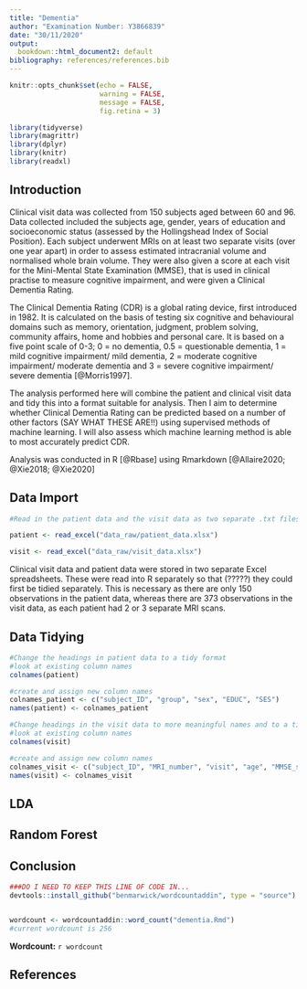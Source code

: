 ```yaml
---
title: "Dementia"
author: "Examination Number: Y3866839"
date: "30/11/2020"
output: 
  bookdown::html_document2: default
bibliography: references/references.bib
---
```


```r
knitr::opts_chunk$set(echo = FALSE,
                      warning = FALSE,
                      message = FALSE,
                      fig.retina = 3)

library(tidyverse)
library(magrittr)
library(dplyr)
library(knitr)
library(readxl)
```

## Introduction{-}
Clinical visit data was collected from 150 subjects aged between 60 and 96. Data collected included the subjects age, gender, years of education and socioeconomic status (assessed by the Hollingshead Index of Social Position). Each subject underwent MRIs on at least two separate visits (over one year apart) in order to assess estimated intracranial volume and normalised whole brain volume. They were also given a score at each visit for the Mini-Mental State Examination (MMSE), that is used in clinical practise to measure cognitive impairment, and were given a Clinical Dementia Rating. 

The Clinical Dementia Rating (CDR) is a global rating device, first introduced in 1982. It is calculated on the basis of testing six cognitive and behavioural domains such as memory, orientation, judgment, problem solving, community affairs, home and hobbies and personal care. It is based on a five point scale of 0-3; 0 = no dementia, 0.5 = questionable dementia, 1 = mild cognitive impairment/ mild dementia, 2 = moderate cognitive impairment/ moderate dementia and 3 = severe cognitive impairment/ severe dementia [@Morris1997].

The analysis performed here will combine the patient and clinical visit data and tidy this into a format suitable for analysis. Then I aim to determine whether Clinical Dementia Rating can be predicted based on a number of other factors (SAY WHAT THESE ARE!!) using supervised methods of machine learning. I will also assess which machine learning method is able to most accurately predict CDR. 

Analysis was conducted in R [@Rbase] using Rmarkdown [@Allaire2020; @Xie2018; @Xie2020]

## Data Import{-}
```r
#Read in the patient data and the visit data as two separate .txt files 

patient <- read_excel("data_raw/patient_data.xlsx")

visit <- read_excel("data_raw/visit_data.xlsx")
```

Clinical visit data and patient data were stored in two separate Excel spreadsheets. These were read into R separately so that (?????) they could first be tidied separately. This is necessary as there are only 150 observations in the patient data, whereas there are 373 observations in the visit data, as each patient had 2 or 3 separate MRI scans.

## Data Tidying{-}

```r

#Change the headings in patient data to a tidy format
#look at existing column names
colnames(patient)

#create and assign new column names
colnames_patient <- c("subject_ID", "group", "sex", "EDUC", "SES")
names(patient) <- colnames_patient

#Change headings in the visit data to more meaningful names and to a tidy format
#look at existing column names
colnames(visit)

#create and assign new column names
colnames_visit <- c("subject_ID", "MRI_number", "visit", "age", "MMSE_score", "CDR", "intracranial_volume", "whole_brain_volume", "atlas_scaling_factor")
names(visit) <- colnames_visit
```


## LDA{-}

## Random Forest{-}

## Conclusion{-}
```r
###DO I NEED TO KEEP THIS LINE OF CODE IN...
devtools::install_github("benmarwick/wordcountaddin", type = "source")


wordcount <- wordcountaddin::word_count("dementia.Rmd")
#current wordcount is 256
```
**Wordcount:** `r wordcount`

## References{-}
